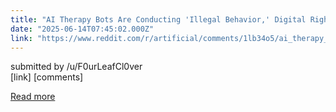```yaml
---
title: "AI Therapy Bots Are Conducting 'Illegal Behavior,' Digital Rights Organizations Say"
date: "2025-06-14T07:45:02.000Z"
link: "https://www.reddit.com/r/artificial/comments/1lb34o5/ai_therapy_bots_are_conducting_illegal_behavior/"
---
```


submitted by    /u/F0urLeafCl0ver  
 [link]   [comments]

[Read more](https://www.reddit.com/r/artificial/comments/1lb34o5/ai_therapy_bots_are_conducting_illegal_behavior/)
